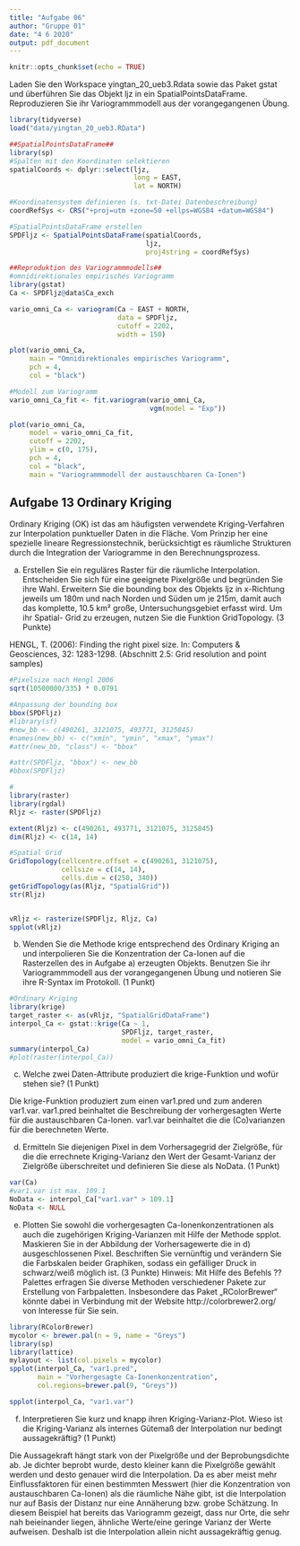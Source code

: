 ---
title: "Aufgabe 06"
author: "Gruppe 01"
date: "4 6 2020"
output: pdf_document
---

```{r setup, include=FALSE}
knitr::opts_chunk$set(echo = TRUE)
```

Laden Sie den Workspace yingtan_20_ueb3.Rdata sowie das Paket gstat und überführen Sie das Objekt ljz in ein SpatialPointsDataFrame. Reproduzieren Sie ihr Variogrammmodell aus der vorangegangenen Übung.
```{r}
library(tidyverse)
load("data/yingtan_20_ueb3.RData")

##SpatialPointsDataFrame##
library(sp)
#Spalten mit den Koordinaten selektieren
spatialCoords <- dplyr::select(ljz, 
                               long = EAST, 
                               lat = NORTH)

#Koordinatensystem definieren (s. txt-Datei Datenbeschreibung)
coordRefSys <- CRS("+proj=utm +zone=50 +ellps=WGS84 +datum=WGS84")

#SpatialPointsDataFrame erstellen
SPDFljz <- SpatialPointsDataFrame(spatialCoords, 
                                  ljz, 
                                  proj4string = coordRefSys)

##Reproduktion des Variogrammmodells##
#omnidirektionales empirisches Variogramm
library(gstat)
Ca <- SPDFljz@data$Ca_exch

vario_omni_Ca <- variogram(Ca ~ EAST + NORTH,
                           data = SPDFljz,
                           cutoff = 2202,
                           width = 150)

plot(vario_omni_Ca,
     main = "Omnidirektionales empirisches Variogramm",
     pch = 4,
     col = "black")

#Modell zum Variogramm
vario_omni_Ca_fit <- fit.variogram(vario_omni_Ca, 
                                   vgm(model = "Exp"))

plot(vario_omni_Ca,
     model = vario_omni_Ca_fit,
     cutoff = 2202,
     ylim = c(0, 175),
     pch = 4,
     col = "black",
     main = "Variogrammmodell der austauschbaren Ca-Ionen")
```

## Aufgabe 13 Ordinary Kriging

Ordinary Kriging (OK) ist das am häufigsten verwendete Kriging-Verfahren zur Interpolation punktueller Daten in die Fläche. Vom Prinzip her eine spezielle lineare Regressionstechnik, berücksichtigt es räumliche Strukturen durch die Integration der Variogramme in den Berechnungsprozess.

a) Erstellen Sie ein reguläres Raster für die räumliche Interpolation. Entscheiden Sie sich für eine geeignete Pixelgröße und begründen Sie ihre Wahl. Erweitern Sie die bounding box des Objekts ljz in x-Richtung jeweils um 180m und nach Norden und Süden um je 215m, damit auch das komplette, 10.5 km² große, Untersuchungsgebiet erfasst wird. Um ihr Spatial- Grid zu erzeugen, nutzen Sie die Funktion GridTopology. (3 Punkte)

HENGL, T. (2006): Finding the right pixel size. In: Computers & Geosciences, 32: 1283-1298. (Abschnitt 2.5: Grid resolution and point samples)
```{r Aufgabe 13a}
#Pixelsize nach Hengl 2006
sqrt(10500000/335) * 0.0791

#Anpassung der bounding box
bbox(SPDFljz)
#library(sf)
#new_bb <- c(490261, 3121075, 493771, 3125845)
#names(new_bb) <- c("xmin", "ymin", "xmax", "ymax")
#attr(new_bb, "class") <- "bbox"

#attr(SPDFljz, "bbox") <- new_bb
#bbox(SPDFljz)

#
library(raster)
library(rgdal)
Rljz <- raster(SPDFljz)

extent(Rljz) <- c(490261, 493771, 3121075, 3125845)
dim(Rljz) <- c(14, 14) 

#Spatial Grid
GridTopology(cellcentre.offset = c(490261, 3121075),
             cellsize = c(14, 14),
             cells.dim = c(250, 340))
getGridTopology(as(Rljz, "SpatialGrid"))
str(Rljz)


vRljz <- rasterize(SPDFljz, Rljz, Ca)
spplot(vRljz)            
```

b) Wenden Sie die Methode krige entsprechend des Ordinary Kriging an und interpolieren Sie die Konzentration der Ca-Ionen auf die Rasterzellen des in Aufgabe a) erzeugten Objekts. Benutzen Sie ihr Variogrammmodell aus der vorangegangenen Übung und notieren Sie ihre R-Syntax im Protokoll. (1 Punkt)
```{r Aufgabe 13b}
#Ordinary Kriging
library(krige)
target_raster <- as(vRljz, "SpatialGridDataFrame")
interpol_Ca <- gstat::krige(Ca ~ 1, 
                            SPDFljz, target_raster, 
                            model = vario_omni_Ca_fit)
summary(interpol_Ca)
#plot(raster(interpol_Ca))
```

c) Welche zwei Daten-Attribute produziert die krige-Funktion und wofür stehen sie? (1 Punkt)

Die krige-Funktion produziert zum einen var1.pred und zum anderen var1.var. var1.pred beinhaltet die Beschreibung der vorhergesagten Werte für die austauschbaren Ca-Ionen. var1.var beinhaltet die die (Co)varianzen für die berechneten Werte.

d) Ermitteln Sie diejenigen Pixel in dem Vorhersagegrid der Zielgröße, für die die errechnete Kriging-Varianz den Wert der Gesamt-Varianz der Zielgröße überschreitet und definieren Sie diese als NoData. (1 Punkt)
```{r Aufgabe 13d}
var(Ca)
#var1.var ist max. 109.1
NoData <- interpol_Ca["var1.var" > 109.1]
NoData <- NULL
```

e) Plotten Sie sowohl die vorhergesagten Ca-Ionenkonzentrationen als auch die zugehörigen Kriging-Varianzen mit Hilfe der Methode spplot. Maskieren Sie in der Abbildung der Vorhersagewerte die in d) ausgeschlossenen Pixel. Beschriften Sie vernünftig und verändern Sie die Farbskalen beider Graphiken, sodass ein gefälliger Druck in schwarz/weiß möglich ist. (3 Punkte)
Hinweis: Mit Hilfe des Befehls ??Palettes erfragen Sie diverse Methoden verschiedener Pakete zur Erstellung von Farbpaletten. Insbesondere das Paket „RColorBrewer“ könnte dabei in Verbindung mit der Website http://colorbrewer2.org/ von Interesse für Sie sein.
```{r Aufgabe 13 e}
library(RColorBrewer)
mycolor <- brewer.pal(n = 9, name = "Greys")
library(sp)
library(lattice)
mylayout <- list(col.pixels = mycolor)
spplot(interpol_Ca, "var1.pred",
       main = "Vorhergesagte Ca-Ionenkonzentration",
       col.regions=brewer.pal(9, "Greys"))

spplot(interpol_Ca, "var1.var")

```

f) Interpretieren Sie kurz und knapp ihren Kriging-Varianz-Plot. Wieso ist
die Kriging-Varianz als internes Gütemaß der Interpolation nur bedingt aussagekräftig?
(1 Punkt)

Die Aussagekraft hängt stark von der Pixelgröße und der Beprobungsdichte ab. Je dichter beprobt wurde, desto kleiner kann die Pixelgröße gewählt werden und desto genauer wird die Interpolation. Da es aber meist mehr Einflussfaktoren für einen bestimmten Messwert (hier die Konzentration von austauschbaren Ca-Ionen) als die räumliche Nähe gibt, ist die Interpolation nur auf Basis der Distanz nur eine Annäherung bzw. grobe Schätzung. In diesem Beispiel hat bereits das Variogramm gezeigt, dass nur Orte, die sehr nah beieinander liegen, ähnliche Werte/eine geringe Varianz der Werte aufweisen. Deshalb ist die Interpolation allein nicht aussagekräftig genug.
